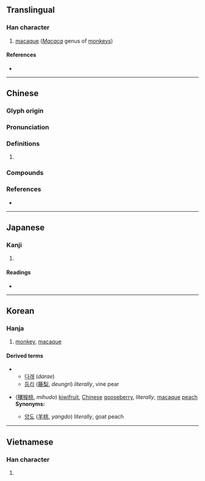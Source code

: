 {{also|猕}}
{{character info/new}}
==Translingual==

===Han character===
{{Han char|rn=94|rad=犬|as=17|sn=20|four=41227|canj=KHNMB|ids=⿰犭彌}}

# [[macaque]] (''[[Macaca]]'' genus of [[monkey]]s)

====References====
* {{Han ref|kx=0721.110|dkj=20788|dj=1133.090|hdz=21378.100|uh=737C|ud=29564|bh=F46E|bd=62574}}

----

==Chinese==
{{zh-forms|s=猕}}

===Glyph origin===
{{Han etym}}

===Pronunciation===
{{zh-pron
|m=mí
|c=mei4,nei4
|mn-t=bî
|mc=y
|oc=y
|cat=
}}

===Definitions===
{{zh-hanzi}}

# {{rfdef|zh}}

===Compounds===
{{zh-der|獼猴|獼猴桃}}

===References===
* {{R:yue:mfccd}}

----

==Japanese==

===Kanji===
{{ja-kanji|grade=|rs=犬17}}

# {{defn|lang=ja|sort=犬17}}

====Readings====
* {{ja-readings|on=[[び]] (bi), [[み]] (mi)|kun=[[さる]] (saru)}}

----

==Korean==

===Hanja===
{{ko-hanja|hangeul=미|eumhun=|rv=mi|mr=mi|y=mi}}

# [[monkey]], [[macaque]]

====Derived terms====
{{der-top}}
** [[다래]] (''darae'')
** [[등리]] ([[藤]][[梨]], ''deungri'') ''literally'', vine pear
{{der-mid}}
* {{l|ko|미후도}} ([[獼#Korean|獼]][[猴]][[桃]], ''mihudo'') [[kiwifruit]], [[Chinese]] [[gooseberry]], ''literally'', [[macaque]] [[peach]] <br> '''Synonyms:'''
** [[양도]] ([[羊]][[桃]], ''yangdo'') ''literally'', goat peach
{{der-bottom}}

----

==Vietnamese==

===Han character===
{{vi-hantu|[[mi]], [[mị]]|rs=犬17}}

# {{defn|lang=vi|sort=犬17}}